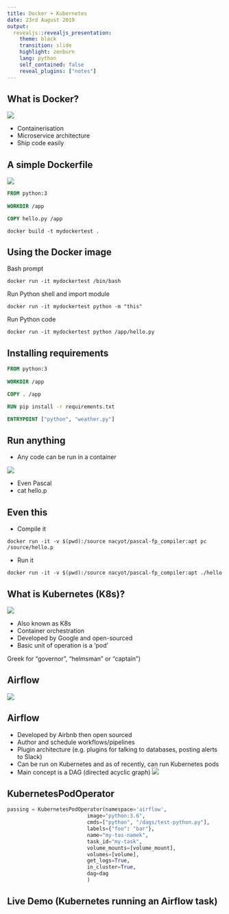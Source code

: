 ```yaml
---
title: Docker + Kubernetes
date: 23rd August 2019
output: 
  revealjs::revealjs_presentation:
    theme: black
    transition: slide
    highlight: zenburn
    lang: python
    self_contained: false
    reveal_plugins: ["notes"]
---
```


## What is Docker?

![](assets/shipping_container.png)

- Containerisation
- Microservice architecture
- Ship code easily

## A simple Dockerfile

![](assets/docker.png)

```Dockerfile
FROM python:3
  
WORKDIR /app

COPY hello.py /app
```

```
docker build -t mydockertest .
```

## Using the Docker image

Bash prompt
```
docker run -it mydockertest /bin/bash
```

Run Python shell and import module
```
docker run -it mydockertest python -m "this"
```

Run Python code
```
docker run -it mydockertest python /app/hello.py
```

## Installing requirements

```Dockerfile
FROM python:3
  
WORKDIR /app

COPY . /app

RUN pip install -r requirements.txt

ENTRYPOINT ["python", "weather.py"]
```

## Run anything

- Any code can be run in a container

![](assets/niklaus_wirth.jpg)

<aside class="notes">
- Even Pascal
- cat hello.p
</aside>

## Even this

- Compile it
```
docker run -it -v $(pwd):/source nacyot/pascal-fp_compiler:apt pc /source/hello.p
```

- Run it
```
docker run -it -v $(pwd):/source nacyot/pascal-fp_compiler:apt ./hello
```

## What is Kubernetes (K8s)?

![](assets/kubernetes.png)

- Also known as K8s
- Container orchestration
- Developed by Google and open-sourced
- Basic unit of operation is a 'pod'

<aside class="notes">
Greek for "governor", "helmsman" or "captain")
</aside>

## Airflow

![](assets/airflow.png)

## Airflow

- Developed by Airbnb then open sourced
- Author and schedule workflows/pipelines
- Plugin architecture (e.g. plugins for talking to databases, posting alerts to Slack)
- Can be run on Kubernetes and as of recently, can run Kubernetes pods
- Main concept is a DAG (directed acyclic graph)
![](assets/dag.png)

## KubernetesPodOperator {data-line-numbers="4,8"}

```python
passing = KubernetesPodOperator(namespace='airflow',
                          image="python:3.6",
                          cmds=["python", "/dags/test-python.py"],
                          labels={"foo": "bar"},
                          name="my-tas-namek",
                          task_id="my-task",
                          volume_mounts=[volume_mount],
                          volumes=[volume],
                          get_logs=True,
                          in_cluster=True,
                          dag=dag
                          )
```

## Live Demo (Kubernetes running an Airflow task)
